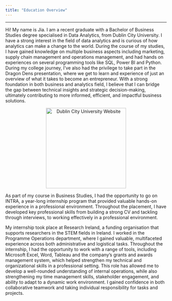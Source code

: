 ```yaml
---
title: "Education Overview"
---
```


---

<div> 
  <p>
Hi! My name is Jia. I am a recent graduate with a Bachelor of Business Studies degree specialised in Data Analytics, from Dublin City University. I have a strong interest in the field of data analytics and is curious of how analytics can make a change to the world. During the course of my studies, I have gained knowledge on multiple business aspects including marketing, supply chain management and operations management, and had hands on experiences on several programming tools like SQL, Power BI and Python. During my college journey, I've also had the privilege to take part in the Dragon Dens presentation, where we get to learn and experience of just an overview of what it takes to become an entrepreneur. With a strong foundation in both business and analytics field, I believe that I can bridge the gap between technical insights and strategic decision-making, ultimately contributing to more informed, efficient, and impactful business solutions.
  </p>
</div>

<div style="text-align: center;">
  <a href="https://www.dcu.ie/" target="_blank">
    <img src="assets/DCU_logo.png" alt="Dublin City University Website" width="250px">
  </a>
</div>


<div>
  <p>
As part of my course in Business Studies, I had the opportunity to go on INTRA, a year-long internship program that provided valuable hands-on experience in a professional environment. Throughout the placement, I have developed key professional skills from building a strong CV and tackling through interviews, to working effectively in a professional environment. 

My internship took place at Research Ireland, a funding organisation that supports researchers in the STEM fields in Ireland. I worked in the Programme Operations department, where I gained valuable, multifaceted experience across both administrative and logistical tasks. Throughout the internship, I had the opportunity to work with a range of tools, including Microsoft Excel, Word, Tableau and the company's grants and awards management system, which helped strengthen my technical and organizational skills in a professional setting. This role has allowed me to develop a well-rounded understanding of internal operations, while also strengthening my time management skills, stakeholder engagement, and ability to adapt to a dynamic work environment. I gained confidence in both collaborative teamwork and taking individual responsibility for tasks and projects.
  </p>
</div>

